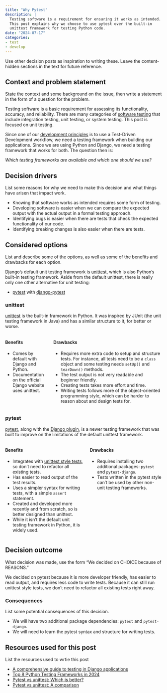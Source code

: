 ```yaml
---
title: "Why Pytest"
description: |
  Testing software is a requirement for ensuring it works as intended. 
  This post explains why we choose to use pytest over the built-in 
  unittest framework for testing Python code.
date: "2024-07-17"
categories:
- test
- develop
---
```


::: content-hidden
Use other decision posts as inspiration to writing these. Leave the
content-hidden sections in the text for future reference.
:::

## Context and problem statement

::: content-hidden
State the context and some background on the issue, then write a
statement in the form of a question for the problem.
:::

Testing software is a basic requirement for assessing its functionality,
accuracy, and reliability. There are many categories of [software
testing](https://en.wikipedia.org/wiki/Software_testing) that include
integration testing, unit testing, or system testing. This post is
focused on unit testing.

Since one of our [development
principles](https://design.seedcase-project.org/style/development) is to
use a Test-Driven Development workflow, we need a testing framework when
building our applications. Since we are using Python and Django, we need
a testing framework that works for both. The question then is:

*Which testing frameworks are available and which one should we use?*

## Decision drivers

::: content-hidden
List some reasons for why we need to make this decision and what things
have arisen that impact work.
:::

-   Knowing that software works as intended requires some form of
    testing.
-   Developing software is easier when we can compare the expected
    output with the actual output in a formal testing approach.
-   Identifying bugs is easier when there are tests that check the
    expected functionality of our code.
-   Identifying breaking changes is also easier when there are tests.

## Considered options

::: content-hidden
List and describe some of the options, as well as some of the benefits
and drawbacks for each option.
:::

Django's default unit testing framework is
[unittest](https://docs.python.org/3/library/unittest.html), which is
also Python's built-in testing framework. Aside from the default
unittest, there is really only one other alternative for unit testing:

-   [pytest](https://docs.pytest.org/en/8.2.x/) with
    [django-pytest](https://pytest-django.readthedocs.io/en/latest/)

### unittest

[unittest](https://docs.python.org/3/library/unittest.html) is the
built-in framework in Python. It was inspired by JUnit (the unit testing
framework in Java) and has a similar structure to it, for better or
worse.

::::: columns
::: column
#### Benefits

-   Comes by default with Django and Python.
-   Documentation on the official Django website uses unittest.
:::

::: column
#### Drawbacks

-   Requires more extra code to setup and structure tests. For instance,
    all tests need to be a `class` object and some testing needs
    `setUp()` and `tearDown()` methods.
-   The test output is not very readable and beginner friendly.
-   Creating tests takes more effort and time.
-   Writing tests follows more of the object-oriented programming style,
    which can be harder to reason about and design tests for.
:::
:::::

### pytest

[pytest](https://docs.pytest.org/en/8.2.x/), along with the [Django
plugin](https://pytest-django.readthedocs.io/en/latest/), is a newer
testing framework that was built to improve on the limitations of the
default unittest framework.

::::: columns
::: column
#### Benefits

-   Integrates with [unittest style
    tests](https://docs.pytest.org/en/7.1.x/how-to/unittest.html), so
    don't need to refactor all existing tests.
-   Has easier to read output of the test results.
-   Uses a simpler syntax for writing tests, with a simple `assert`
    statement.
-   Created and developed more recently and from scratch, so is better
    designed than unittest.
-   While it isn't the default unit testing framework in Python, it is
    widely used.
:::

::: column
#### Drawbacks

-   Requires installing two additional packages: `pytest` and
    `pytest-django`.
-   Tests written in the pytest style can't be used by other non-unit
    testing frameworks.
:::
:::::

## Decision outcome

::: content-hidden
What decision was made, use the form "We decided on CHOICE because of
REASONS."
:::

We decided on pytest because it is more developer friendly, has easier
to read output, and requires less code to write tests. Because it can
still run unittest style tests, we don't need to refactor all existing
tests right away.

### Consequences

::: content-hidden
List some potential consequences of this decision.
:::

-   We will have two additional package dependencies: `pytest` and
    `pytest-django`.
-   We will need to learn the pytest syntax and structure for writing
    tests.

## Resources used for this post

::: content-hidden
List the resources used to wrtie this post
:::

-   [A comprehensive guide to testing in Django
    applications](https://atharvashah.netlify.app/posts/tech/django-testing-guide/)
-   [Top 8 Python Testing Frameworks in
    2024](https://www.browserstack.com/guide/top-python-testing-frameworks)
-   [Pytest vs unittest: Which is
    better?](https://blog.jetbrains.com/pycharm/2024/03/pytest-vs-unittest/)
-   [Pytest vs unittest: A
    comparison](https://www.browserstack.com/guide/pytest-vs-unittest)
